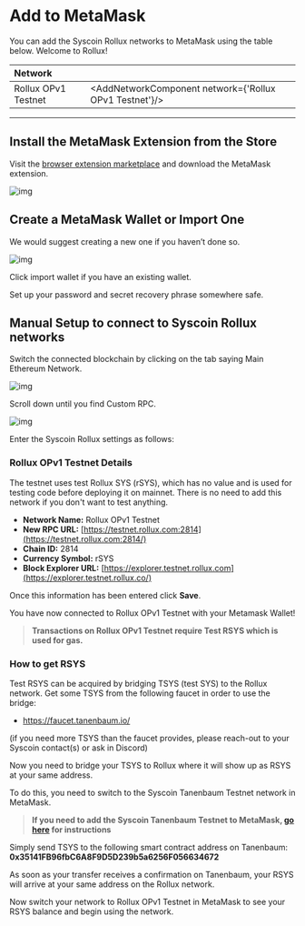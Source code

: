 

# Add to MetaMask

You can add the Syscoin Rollux networks to MetaMask using the table below. Welcome to Rollux!

| Network                   |                                                      |
| :------------------------ | ---------------------------------------------------- |
| Rollux OPv1 Testnet       | <AddNetworkComponent network={'Rollux OPv1 Testnet'}/>           |

------



## Install the MetaMask Extension from the Store

Visit the [browser extension marketplace](https://chrome.google.com/webstore/detail/nkbihfbeogaeaoehlefnkodbefgpgknn) and download the MetaMask extension.



![img](../../../images/mm.png)

## Create a MetaMask Wallet or Import One

We would suggest creating a new one if you haven’t done so.

![img](../../../images/mm_new_wallet.png)

Click import wallet if you have an existing wallet.

Set up your password and secret recovery phrase somewhere safe.

## Manual Setup to connect to Syscoin Rollux networks

Switch the connected blockchain by clicking on the tab saying Main Ethereum Network.



![img](../../../images/mm_connect_sys.png)

Scroll down until you find Custom RPC.



![img](../../../images/mm_custom_rpc.png)

Enter the Syscoin Rollux settings as follows:



### Rollux OPv1 Testnet Details

The testnet uses test Rollux SYS (rSYS), which has no value and is used for testing code before deploying it on mainnet. There is no need to add this network if you don't want to test anything.

- **Network Name:** Rollux OPv1 Testnet
- **New RPC URL:** [https://testnet.rollux.com:2814](https://testnet.rollux.com:2814/)
- **Chain ID:** 2814
- **Currency Symbol:** rSYS
- **Block Explorer URL:** [https://explorer.testnet.rollux.com](https://explorer.testnet.rollux.co/)



Once this information has been entered click **Save**.

You have now connected to Rollux OPv1 Testnet with your Metamask Wallet!

> **Transactions on Rollux OPv1 Testnet require Test RSYS which is used for gas.**


### How to get RSYS

Test RSYS can be acquired by bridging TSYS (test SYS) to the Rollux network. Get some TSYS from the following faucet in order to use the bridge:

- https://faucet.tanenbaum.io/

(if you need more TSYS than the faucet provides, please reach-out to your Syscoin contact(s) or ask in Discord)

Now you need to bridge your TSYS to Rollux where it will show up as RSYS at your same address.

To do this, you need to switch to the Syscoin Tanenbaum Testnet network in MetaMask.

> **If you need to add the Syscoin Tanenbaum Testnet to MetaMask, [go here](https://docs.syscoin.org/docs/guides/nevm/metamask/) for instructions**

Simply send TSYS to the following smart contract address on Tanenbaum:
**0x35141FB96fbC6A8F9D5D239b5a6256F056634672**
 
As soon as your transfer receives a confirmation on Tanenbaum, your RSYS will arrive at your same address on the Rollux network.

Now switch your network to Rollux OPv1 Testnet in MetaMask to see your RSYS balance and begin using the network.